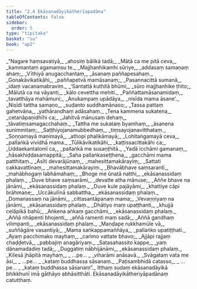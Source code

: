 ```yaml
---
title: "2.4 Ekāsanadāyikātherīapadāna"
tableOfContents: false
sidebar:
  order: 5
type: "tipitaka"
basket: "su"
book: "ap2"
---
```



<DynamicBreadcrumb />

<Division number="37" book="ap2">

<Paragraph number="199" type="verses" book="ap2">
_“Nagare haṃsavatiyā,_  
_ahosiṃ bālikā tadā;_  
_Mātā ca me pitā ceva,_  
_kammantaṃ agamaṃsu te._  

</Paragraph>

</Division>
<Division number="38" book="ap2">

<Paragraph number="200" type="verses" book="ap2">
_Majjhanhikamhi sūriye,_  
_addasaṃ samaṇaṃ ahaṃ;_  
_Vīthiyā anugacchantaṃ,_  
_āsanaṃ paññapesahaṃ._  

</Paragraph>

</Division>
<Division number="39" book="ap2">

<Paragraph number="201" type="verses" book="ap2">
_Gonakāvikatikāhi,_  
_paññapetvā mamāsanaṃ;_  
_Pasannacittā sumanā,_  
_idaṃ vacanamabraviṃ._  

</Paragraph>

</Division>
<Division number="40" book="ap2">

<Paragraph number="202" type="verses" book="ap2">
_‘Santattā kuthitā bhūmi,_  
_sūro majjhanhike ṭhito;_  
_Mālutā ca na vāyanti,_  
_kālo cevettha mehiti._  

</Paragraph>

</Division>
<Division number="41" book="ap2">

<Paragraph number="203" type="verses" book="ap2">
_Paññattamāsanamidaṃ,_  
_tavatthāya mahāmuni;_  
_Anukampaṃ upādāya,_  
_nisīda mama āsane’._  

</Paragraph>

</Division>
<Division number="42" book="ap2">

<Paragraph number="204" type="verses" book="ap2">
_Nisīdi tattha samaṇo,_  
_sudanto suddhamānaso;_  
_Tassa pattaṃ gahetvāna,_  
_yathārandhaṃ adāsahaṃ._  

</Paragraph>

</Division>
<Division number="43" book="ap2">

<Paragraph number="205" type="verses" book="ap2">
_Tena kammena sukatena,_  
_cetanāpaṇidhīhi ca;_  
_Jahitvā mānusaṃ dehaṃ,_  
_tāvatiṃsamagacchahaṃ._  

</Paragraph>

</Division>
<Division number="44" book="ap2">

<Paragraph number="206" type="verses" book="ap2">
_Tattha me sukataṃ byamhaṃ,_  
_āsanena sunimmitaṃ;_  
_Saṭṭhiyojanamubbedhaṃ,_  
_tiṃsayojanavitthataṃ._  

</Paragraph>

</Division>
<Division number="45" book="ap2">

<Paragraph number="207" type="verses" book="ap2">
_Soṇṇamayā maṇimayā,_  
_athopi phalikāmayā;_  
_Lohitaṅgamayā ceva,_  
_pallaṅkā vividhā mama._  

</Paragraph>

</Division>
<Division number="46" book="ap2">

<Paragraph number="208" type="verses" book="ap2">
_Tūlikāvikatikāhi,_  
_kaṭṭissacittakāhi ca;_  
_Uddaekantalomī ca,_  
_pallaṅkā me susaṇṭhitā._  

</Paragraph>

</Division>
<Division number="47" book="ap2">

<Paragraph number="209" type="verses" book="ap2">
_Yadā icchāmi gamanaṃ,_  
_hāsakhiḍḍasamappitā;_  
_Saha pallaṅkaseṭṭhena,_  
_gacchāmi mama patthitaṃ._  

</Paragraph>

</Division>
<Division number="48" book="ap2">

<Paragraph number="210" type="verses" book="ap2">
_Asīti devarājūnaṃ,_  
_mahesittamakārayiṃ;_  
_Sattati cakkavattīnaṃ,_  
_mahesittamakārayiṃ._  

</Paragraph>

</Division>
<Division number="49" book="ap2">

<Paragraph number="211" type="verses" book="ap2">
_Bhavābhave saṃsarantī,_  
_mahābhogaṃ labhāmahaṃ;_  
_Bhoge me ūnatā natthi,_  
_ekāsanassidaṃ phalaṃ._  

</Paragraph>

</Division>
<Division number="50" book="ap2">

<Paragraph number="212" type="verses" book="ap2">
_Duve bhave saṃsarāmi,_  
_devatte atha mānuse;_  
_Aññe bhave na jānāmi,_  
_ekāsanassidaṃ phalaṃ._  

</Paragraph>

</Division>
<Division number="51" book="ap2">

<Paragraph number="213" type="verses" book="ap2">
_Duve kule pajāyāmi,_  
_khattiye cāpi brāhmaṇe;_  
_Uccākulīnā sabbattha,_  
_ekāsanassidaṃ phalaṃ._  

</Paragraph>

</Division>
<Division number="52" book="ap2">

<Paragraph number="214" type="verses" book="ap2">
_Domanassaṃ na jānāmi,_  
_cittasantāpanaṃ mama;_  
_Vevaṇṇiyaṃ na jānāmi,_  
_ekāsanassidaṃ phalaṃ._  

</Paragraph>

</Division>
<Division number="53" book="ap2">

<Paragraph number="215" type="verses" book="ap2">
_Dhātiyo maṃ upaṭṭhanti,_  
_khujjā celāpikā bahū;_  
_Aṅkena aṅkaṃ gacchāmi,_  
_ekāsanassidaṃ phalaṃ._  

</Paragraph>

</Division>
<Division number="54" book="ap2">

<Paragraph number="216" type="verses" book="ap2">
_Aññā nhāpenti bhojenti,_  
_aññā ramenti maṃ sadā;_  
_Aññā gandhaṃ vilimpanti,_  
_ekāsanassidaṃ phalaṃ._  

</Paragraph>

</Division>
<Division number="55" book="ap2">

<Paragraph number="217" type="verses" book="ap2">
_Maṇḍape rukkhamūle vā,_  
_suññāgāre vasantiyā;_  
_Mama saṅkappamaññāya,_  
_pallaṅko upatiṭṭhati._  

</Paragraph>

</Division>
<Division number="56" book="ap2">

<Paragraph number="218" type="verses" book="ap2">
_Ayaṃ pacchimako mayhaṃ,_  
_carimo vattate bhavo;_  
_Ajjāpi rajjaṃ chaḍḍetvā,_  
_pabbajiṃ anagāriyaṃ._  

</Paragraph>

</Division>
<Division number="57" book="ap2">

<Paragraph number="219" type="verses" book="ap2">
_Satasahassito kappe,_  
_yaṃ dānamadadiṃ tadā;_  
_Duggatiṃ nābhijānāmi,_  
_ekāsanassidaṃ phalaṃ._  

</Paragraph>

</Division>
<Division number="58" book="ap2">

<Paragraph number="220" type="verses" book="ap2">
_Kilesā jhāpitā mayhaṃ,_  
_ …pe… _  
_viharāmi anāsavā._  

</Paragraph>

</Division>
<Division number="59" book="ap2">

<Paragraph number="221" type="verses" book="ap2">
_Svāgataṃ vata me āsi,_  
_ …pe… _  
_kataṃ buddhassa sāsanaṃ._  

</Paragraph>

</Division>
<Division number="60" book="ap2">

<Paragraph number="222" type="verses" book="ap2">
_Paṭisambhidā catasso,_  
_ …pe… _  
_kataṃ buddhassa sāsanaṃ”._  

</Paragraph>

<Paragraph number="223" book="ap2">
Itthaṃ sudaṃ ekāsanadāyikā bhikkhunī imā gāthāyo abhāsitthāti.

</Paragraph>
</Division>

<Paragraph number="224" type="center" book="ap2">
Ekāsanadāyikātheriyāpadānaṃ catutthaṃ.
</Paragraph>